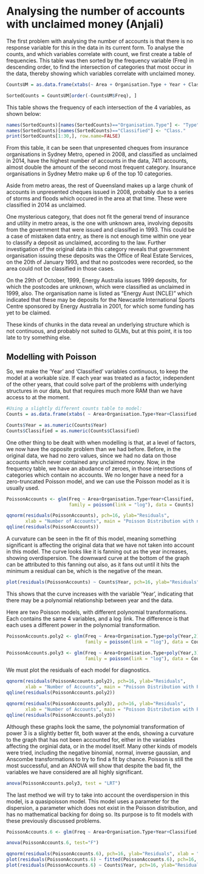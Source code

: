 # Analysing the number of accounts with unclaimed money (Anjali)

The first problem with analysing the number of accounts is that there is no response variable for this in the data in its current form. To analyse the counts, and which variables correlate with count, we first create a table of frequencies. This table was then sorted by the frequency variable (Freq) in descending order, to find the intersection of categories that most occur in the data, thereby showing which variables correlate with unclaimed money.

```r
CountsUM = as.data.frame(xtabs(~ Area + Organisation.Type + Year + Classified + Description, data=UM))

SortedCounts = CountsUM[order(-CountsUM$Freq), ]
```

This table shows the frequency of each intersection of the 4 variables, as shown below:

```r
names(SortedCounts)[names(SortedCounts)=="Organisation.Type"] <- "Type"
names(SortedCounts)[names(SortedCounts)=="Classified"] <- "Class."
print(SortedCounts[1:30,], row.name=FALSE)
```

From this table, it can be seen that unpresented cheques from insurance organisations in Sydney Metro, opened in 2008, and classified as unclaimed in 2014, have the highest number of accounts in the data, 7411 accounts, almost double the amount of the second most frequent category. Insurance organisations in Sydney Metro make up 6 of the top 10 categories. 

Aside from metro areas, the rest of Queensland makes up a large chunk of accounts in unpresented cheques issued in 2008, probably due to a series of storms and floods which occured in the area at that time. These were classified in 2014 as unclaimed.

One mysterious category, that does not fit the general trend of insurance and utility in metro areas, is the one with unknown area, involving deposits from the government that were issued and classified in 1993. This could be a case of mistaken data entry, as there is not enough time within one year to classify a deposit as unclaimed, according to the law. Further investigation of the original data in this category reveals that government organisation issuing these deposits was the Office of Real Estate Services, on the 20th of January 1993, and that no postcodes were recorded, so the area could not be classified in those cases.

On the 29th of October, 1999, Energy Australia issues 1999 deposits, for which the postcodes are unknown, which were classified as unclaimed in 1999, also. The organisation name is listed as "Energy Aust (NCLE)" which indicated that these may be deposits for the Newcastle International Sports Centre sponsored by Energy Australia in 2001, for which some funding has yet to be claimed. 

These kinds of chunks in the data reveal an underlying structure which is not continuous, and probably not suited to GLMs, but at this point, it is too late to try something else. 

## Modelling with Poisson

So, we make the 'Year' and 'Classified' variables continuous, to keep the model at a workable size. If each year was treated as a factor, independent of the other years, that could solve part of the problems with underlying structures in our data, but that requires much more RAM than we have access to at the moment. 

```r
#Using a slightly different counts table to model:
Counts = as.data.frame(xtabs( ~ Area+Organisation.Type+Year+Classified, data=UML))

Counts$Year = as.numeric(Counts$Year)
Counts$Classified = as.numeric(Counts$Classified)
```

One other thing to be dealt with when modelling is that, at a level of factors, we now have the opposite problem than we had before. Before, in the original data, we had no zero values, since we had no data on those accounts which never contained any unclaimed money. Now, in the frequency table, we have an abudance of zeroes, in those intersections of categories which contain no accounts. We no longer have a need for a zero-truncated Poisson model, and we can use the Poisson model as it is usually used.

```r
PoissonAccounts <- glm(Freq ~ Area+Organisation.Type+Year+Classified, 
                       family = poisson(link = "log"), data = Counts)
```

```r
qqnorm(residuals(PoissonAccounts), pch=16, ylab="Residuals", 
       xlab = "Number of Accounts", main = "Poisson Distribution with no polynomial transform")
qqline(residuals(PoissonAccounts))
```

A curvature can be seen in the fit of this model, meaning something significant is affecting the original data that we have not taken into account in this model. The curve looks like it is fanning out as the year increases, showing overdispersion. The downward curve at the bottom of the graph can be attributed to this fanning out also, as it fans out until it hits the minimum a residual can be, which is the negative of the mean.

```r
plot(residuals(PoissonAccounts) ~ Counts$Year, pch=16, ylab="Residuals", xlab="Fitted Means",  main = "Trend in Residuals")
```

This shows that the curve increases with the variable 'Year', indicating that there may be a polynomial relationship between year and the data.

Here are two Poisson models, with different polynomial transformations. Each contains the same 4 variables, and a $\log$ link. The difference is that each uses a different power in the polynomial transformation. 

```r
PoissonAccounts.poly2 <- glm(Freq ~ Area+Organisation.Type+poly(Year,2)+poly(Classified,2), 
                             family = poisson(link = "log"), data = Counts)

PoissonAccounts.poly3 <- glm(Freq ~ Area+Organisation.Type+poly(Year,3)+poly(Classified,3), 
                             family = poisson(link = "log"), data = Counts)
```

We must plot the residuals of each model for diagnostics.

```r
qqnorm(residuals(PoissonAccounts.poly2), pch=16, ylab="Residuals", 
       xlab = "Number of Accounts", main = "Poisson Distribution with Poly 2 Transform")
qqline(residuals(PoissonAccounts.poly2))

qqnorm(residuals(PoissonAccounts.poly3), pch=16, ylab="Residuals", 
       xlab = "Number of Accounts", main = "Poisson Distribution with Poly 3 Transform")
qqline(residuals(PoissonAccounts.poly3))
```

Although these graphs look the same, the polynomial transformation of power 3 is a slightly better fit, both waver at the ends, showing a curvature to the graph that has not been accounted for, either in the variables affecting the orginial data, or in the model itself. Many other kinds of models were tried, including the negative binomial, normal, inverse gaussian, and Anscombe transformations to try to find a fit by chance. Poisson is still the most successful, and an ANOVA will show that despite the bad fit, the variables we have considered are all highly significant.

```r
anova(PoissonAccounts.poly3, test = "LRT")
```

The last method we will try to take into account the overdispersion in this model, is a quasipoisson model. This model uses a parameter for the dispersion, a parameter which does not exist in the Poisson distribution, and has no mathematical backing for doing so. Its purpose is to fit models with these previously discussed problems.

```r
PoissonAccounts.6 <- glm(Freq ~ Area+Organisation.Type+Year+Classified, family = quasipoisson(link = "log"), data = Counts)

anova(PoissonAccounts.6, test="F")

qqnorm(residuals(PoissonAccounts.6), pch=16, ylab="Residuals", xlab = "Amount", main = "PoissonAccounts")
plot(residuals(PoissonAccounts.6) ~ fitted(PoissonAccounts.6), pch=16, ylab="Residuals", xlab="Fitted Means")
plot(residuals(PoissonAccounts.6) ~ Counts$Year, pch=16, ylab="Residuals", xlab="Fitted Means")
```
